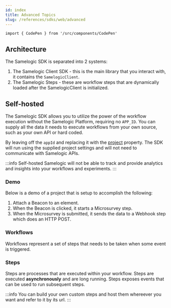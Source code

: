 ```yaml
---
id: index
title: Advanced Topics
slug: /references/sdks/web/advanced
---
```


```mdx-code-block
import { CodePen } from '/src/components/CodePen'
```

## Architecture

The Samelogic SDK is separated into 2 systems:

1. The Samelogic Client SDK - this is the main library that you interact with, it contains the `SamelogicClient`.
2. The Samelogic Steps - these are workflow steps that are dynamically loaded after the SamelogicClient is initialized.

## Self-hosted

The Samelogic SDK allows you to utilize the power of the workflow execution without the Samelogic Platform, requiring no `APP_ID`. You can supply all the data it needs to execute workflows from your own source, such as your own API or hard coded.

By leaving off the `appId` and replacing it with the [project](/references/sdks/web/reference/samelogic-js.clientProject) property.
The SDK will run using the supplied project settings and will not need to communicate with Samelogic APIs.

:::info
Self-hosted Samelogic will not be able to track and provide analytics and insights into your workflows and experiments.
:::

### Demo

Below is a demo of a project that is setup to accomplish the following:

1. Attach a Beacon to an element.
2. When the Beacon is clicked, it starts a Microsurvey step.
3. When the Microsurvey is submitted, it sends the data to a Webhook step which does an HTTP POST.

<CodePen id="BaZKeXQ" />

### Workflows

Workflows represent a set of steps that needs to be taken when some event is triggered.

### Steps

Steps are processes that are executed within your workflow. Steps are executed **asynchronously** and are long running. Steps exposes events that can be used to run subsequent steps.

:::info
You can build your own custom steps and host them whereever you want and refer to it by its url.
:::
